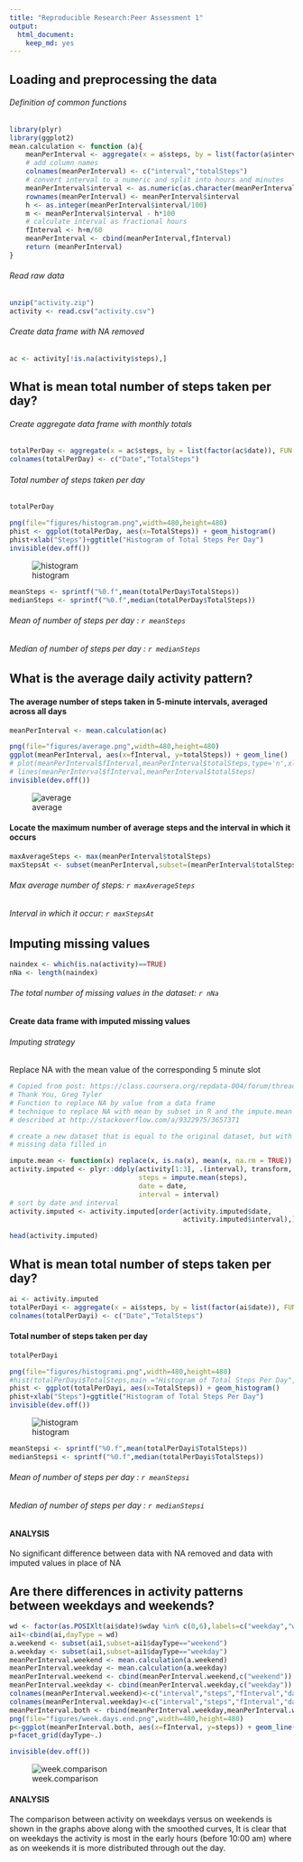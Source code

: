 ```yaml
---
title: "Reproducible Research:Peer Assessment 1"
output:
  html_document:
    keep_md: yes
---
```

## Loading and preprocessing the data 
###### Definition of common functions
```r
library(plyr)
library(ggplot2)
mean.calculation <- function (a){
    meanPerInterval <- aggregate(x = a$steps, by = list(factor(a$interval)), FUN = "mean")
    # add column names
    colnames(meanPerInterval) <- c("interval","totalSteps")
    # convert interval to a numeric and split into hours and minutes
    meanPerInterval$interval <- as.numeric(as.character(meanPerInterval$interval))
    rownames(meanPerInterval) <- meanPerInterval$interval
    h <- as.integer(meanPerInterval$interval/100)
    m <- meanPerInterval$interval - h*100
    # calculate interval as fractional hours
    fInterval <- h+m/60
    meanPerInterval <- cbind(meanPerInterval,fInterval)
    return (meanPerInterval)
}
```
###### Read raw data
```r

unzip("activity.zip")
activity <- read.csv("activity.csv")
```
###### Create data frame with NA removed
```r
ac <- activity[!is.na(activity$steps),]
```

## What is mean total number of steps taken per day?
###### Create aggregate data frame with monthly totals
```r
totalPerDay <- aggregate(x = ac$steps, by = list(factor(ac$date)), FUN = "sum")
colnames(totalPerDay) <- c("Date","TotalSteps")
```
###### Total number of steps taken per day

```r
totalPerDay
```

```r

png(file="figures/histogram.png",width=480,height=480)
phist <- ggplot(totalPerDay, aes(x=TotalSteps)) + geom_histogram()
phist+xlab("Steps")+ggtitle("Histogram of Total Steps Per Day")
invisible(dev.off())

```
![histogram](figures/histogram.png)
```r
meanSteps <- sprintf("%0.f",mean(totalPerDay$TotalSteps))
medianSteps <- sprintf("%0.f",median(totalPerDay$TotalSteps))

```

###### Mean of number of steps per day : `r meanSteps`
###### Median of number of steps per day : `r medianSteps`

## What is the average daily activity pattern?
#### The average number of steps taken in 5-minute intervals, averaged across all days 
```r
meanPerInterval <- mean.calculation(ac)
```
```r
png(file="figures/average.png",width=480,height=480)
ggplot(meanPerInterval, aes(x=fInterval, y=totalSteps)) + geom_line()
# plot(meanPerInterval$fInterval,meanPerInterval$totalSteps,type='n',xlab="Time of Day",ylab="Average number of steps")
# lines(meanPerInterval$fInterval,meanPerInterval$totalSteps)
invisible(dev.off())
```
![average](figures/average.png)

#### Locate the maximum number of average steps and the interval in which it occurs
```r
maxAverageSteps <- max(meanPerInterval$totalSteps)
maxStepsAt <- subset(meanPerInterval,subset=(meanPerInterval$totalSteps==maxAverageSteps))$interval

```
###### Max average number of steps: `r maxAverageSteps`
###### Interval in which it occur: `r maxStepsAt` 



## Imputing missing values

```r
naindex <- which(is.na(activity)==TRUE)
nNa <- length(naindex)
```
###### The total number of missing values in the dataset: `r nNa`



#### Create data frame with imputed missing values
###### Imputing strategy
Replace NA with the mean value of the corresponding 5 minute slot
```r
# Copied from post: https://class.coursera.org/repdata-004/forum/thread?thread_id=82
# Thank You, Greg Tyler
# Function to replace NA by value from a data frame
# technique to replace NA with mean by subset in R and the impute.mean function 
# described at http://stackoverflow.com/a/9322975/3657371

# create a new dataset that is equal to the original dataset, but with the 
# missing data filled in

impute.mean <- function(x) replace(x, is.na(x), mean(x, na.rm = TRUE))
activity.imputed <- plyr::ddply(activity[1:3], .(interval), transform,
                                steps = impute.mean(steps),
                                date = date,
                                interval = interval)
# sort by date and interval
activity.imputed <- activity.imputed[order(activity.imputed$date,
                                           activity.imputed$interval),]
```
```r
head(activity.imputed)
```

## What is mean total number of steps taken per day?
```r
ai <- activity.imputed
totalPerDayi <- aggregate(x = ai$steps, by = list(factor(ai$date)), FUN = "sum")
colnames(totalPerDayi) <- c("Date","TotalSteps")
```
#### Total number of steps taken per day

```r
totalPerDayi
```

```r

png(file="figures/histogrami.png",width=480,height=480)
#hist(totalPerDayi$TotalSteps,main ="Histogram of Total Steps Per Day", xlab="Steps",breaks=10)
phist <- ggplot(totalPerDayi, aes(x=TotalSteps)) + geom_histogram()
phist+xlab("Steps")+ggtitle("Histogram of Total Steps Per Day")
invisible(dev.off())

```
![histogram](figures/histogrami.png)
```r
meanStepsi <- sprintf("%0.f",mean(totalPerDayi$TotalSteps))
medianStepsi <- sprintf("%0.f",median(totalPerDayi$TotalSteps))

```

###### Mean of number of steps per day : `r meanStepsi`
###### Median of number of steps per day : `r medianStepsi`
#### ANALYSIS 
No significant difference between data with NA removed and data with imputed values in place of NA 



## Are there differences in activity patterns between weekdays and weekends?
```r
wd <- factor(as.POSIXlt(ai$date)$wday %in% c(0,6),labels=c("weekday","weekend"))
ai1<-cbind(ai,dayType = wd)
a.weekend <- subset(ai1,subset=ai1$dayType=="weekend")
a.weekday <- subset(ai1,subset=ai1$dayType=="weekday")
meanPerInterval.weekend <- mean.calculation(a.weekend)
meanPerInterval.weekday <- mean.calculation(a.weekday)
meanPerInterval.weekend <- cbind(meanPerInterval.weekend,c("weekend"))
meanPerInterval.weekday <- cbind(meanPerInterval.weekday,c("weekday"))
colnames(meanPerInterval.weekend)<-c("interval","steps","fInterval","dayType")
colnames(meanPerInterval.weekday)<-c("interval","steps","fInterval","dayType")
meanPerInterval.both <- rbind(meanPerInterval.weekday,meanPerInterval.weekend)
png(file="figures/week.days.end.png",width=480,height=480)
p<-ggplot(meanPerInterval.both, aes(x=fInterval, y=steps)) + geom_line()+geom_smooth(method=loess)+ggtitle("Comparison of Activites on Weekdays and Weekends")
p+facet_grid(dayType~.)

invisible(dev.off())	
```
![week.comparison](figures/week.days.end.png)  

#### ANALYSIS
The comparison between activity on weekdays versus on weekends is shown in the graphs above along with the smoothed curves, It is clear that on weekdays the activity is most in the early hours (before 10:00 am) where as on weekends it is more distributed through out the day.


